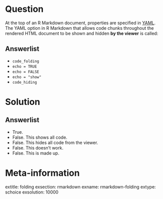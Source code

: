 Question
========

At the top of an R Markdown document, properties are specified in [YAML](https://en.wikipedia.org/wiki/YAML). The YAML option in R Markdown that allows code chunks throughout the rendered HTML document to be shown and hidden **by the viewer** is called:

Answerlist
----------
* `code_folding`
* `echo = TRUE`
* `echo = FALSE`
* `echo = "show"`
* `code_hiding`

Solution
========

Answerlist
----------
* True. 
* False. This shows all code. 
* False. This hides all code from the viewer.
* False. This doesn't work.
* False. This is made up.

Meta-information
================
extitle: folding
exsection: rmarkdown
exname: rmarkdown-folding
extype: schoice
exsolution: 10000
